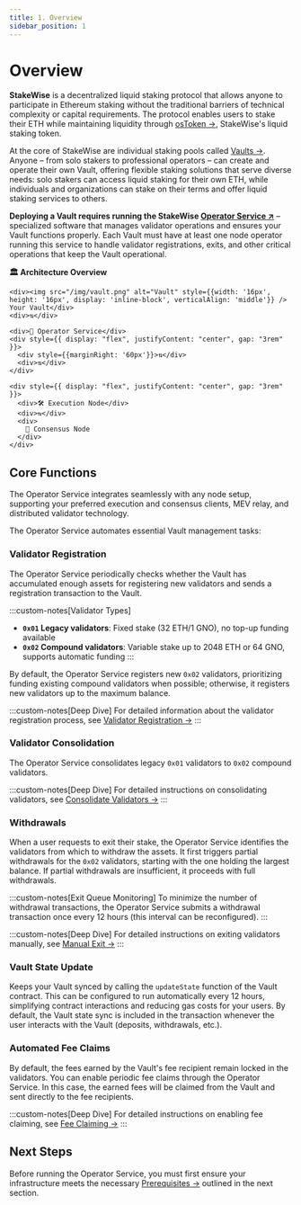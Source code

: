 ```yaml
---
title: 1. Overview
sidebar_position: 1
---
```



# Overview

**StakeWise** is a decentralized liquid staking protocol that allows anyone to participate in Ethereum staking without the traditional barriers of technical complexity or capital requirements. The protocol enables users to stake their ETH while maintaining liquidity through [osToken →](/docs/protocol-concepts/osToken), StakeWise's liquid staking token.

At the core of StakeWise are individual staking pools called [Vaults →](/docs/protocol-concepts/Vaults). Anyone – from solo stakers to professional operators – can create and operate their own Vault, offering flexible staking solutions that serve diverse needs: solo stakers can access liquid staking for their own ETH, while individuals and organizations can stake on their terms and offer liquid staking services to others.

**Deploying a Vault requires running the StakeWise [Operator Service ↗](https://github.com/stakewise/v3-operator)** – specialized software that manages validator operations and ensures your Vault functions properly. Each Vault must have at least one node operator running this service to handle validator registrations, exits, and other critical operations that keep the Vault operational.

<div style={{ textAlign: "center", margin: "2rem 0" }}>
  <div
    style={{
      display: "inline-block",
      textAlign: "center",
      background: "var(--ifm-color-emphasis-200)",
      color: "var(--ifm-color-primary)",
      padding: "2rem",
      borderRadius: "12px",
      fontSize: "14px",
      fontFamily: "Monaco, monospace",
      boxShadow: "0 10px 30px rgba(1,137,112,0.2)",
      lineHeight: "1.8",
    }}
  >
    <strong
      style={{
        fontSize: "16px",
        borderBottom: "2px solid #018970",
        paddingBottom: "0.5rem",
        display: "inline-block",
        marginBottom: "1rem",
      }}
    >
      🏛️ Architecture Overview
    </strong>

    <div><img src="/img/vault.png" alt="Vault" style={{width: '16px', height: '16px', display: 'inline-block', verticalAlign: 'middle'}} /> Your Vault</div>
    <div>⇅</div>

    <div>🎯 Operator Service</div>
    <div style={{ display: "flex", justifyContent: "center", gap: "3rem" }}>
      <div style={{marginRight: '60px'}}>⇅</div>
      <div>⇅</div>
    </div>

    <div style={{ display: "flex", justifyContent: "center", gap: "3rem" }}>
      <div>🛠️ Execution Node</div>
      <div>⇆</div>
      <div>
        🔗 Consensus Node
      </div>
    </div>
  </div>
</div>



## Core Functions

The Operator Service integrates seamlessly with any node setup, supporting your preferred execution and consensus clients, MEV relay, and distributed validator technology.

The Operator Service automates essential Vault management tasks:

### Validator Registration

The Operator Service periodically checks whether the Vault has accumulated enough assets for registering new validators and sends a registration transaction to the Vault.

:::custom-notes[Validator Types]
- **`0x01` Legacy validators**: Fixed stake (32 ETH/1 GNO), no top-up funding available
- **`0x02` Compound validators**: Variable stake up to 2048 ETH or 64 GNO, supports automatic funding
:::

By default, the Operator Service registers new `0x02` validators, prioritizing funding existing compound validators when possible; otherwise, it registers new validators up to the maximum balance.

:::custom-notes[Deep Dive]
For detailed information about the validator registration process, see [Validator Registration →](/docs/protocol-concepts/Vaults#validator-registration)
:::

### Validator Consolidation
The Operator Service consolidates legacy `0x01` validators to `0x02` compound validators.

:::custom-notes[Deep Dive]
For detailed instructions on consolidating validators, see [Consolidate Validators →](./additional-actions/consolidate-validators)
:::

### Withdrawals

When a user requests to exit their stake, the Operator Service identifies the validators from which to withdraw the assets.
It first triggers partial withdrawals for the `0x02` validators, starting with the one holding the largest balance.
If partial withdrawals are insufficient, it proceeds with full withdrawals.

:::custom-notes[Exit Queue Monitoring]
To minimize the number of withdrawal transactions, the Operator Service submits a withdrawal transaction once every 12 hours (this interval can be reconfigured).
:::

:::custom-notes[Deep Dive]
For detailed instructions on exiting validators manually, see [Manual Exit →](./additional-actions/manual-exit)
:::

### Vault State Update
Keeps your Vault synced by calling the `updateState` function of the Vault contract. This can be configured to run automatically every 12 hours, simplifying contract interactions and reducing gas costs for your users. By default, the Vault state sync is included in the transaction whenever the user interacts with the Vault (deposits, withdrawals, etc.).

### Automated Fee Claims
By default, the fees earned by the Vault's fee recipient remain locked in the validators. You can enable periodic fee claims through the Operator Service. In this case, the earned fees will be claimed from the Vault and sent directly to the fee recipients.

:::custom-notes[Deep Dive]
For detailed instructions on enabling fee claiming, see [Fee Claiming →](./additional-actions/fee-claiming)
:::

## Next Steps

Before running the Operator Service, you must first ensure your infrastructure meets the necessary [Prerequisites →](./prerequisites) outlined in the next section.
